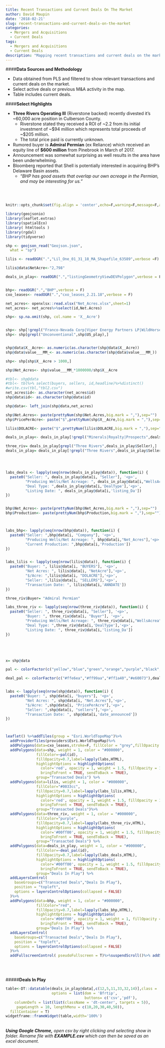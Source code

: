 ```yaml
---
title: Recent Transactions and Current Deals On The Market
author: David Maupin
date: '2018-02-21'
slug: recent-transactions-and-current-deals-on-the-market
categories:
  - Mergers and Acquisitions
  - Current Deals
tags:
  - Mergers and Acquisitions
  - Current Deals
description: "Mapping recent transactions and current deals on the market. Data sourced from PLS starting in 2017."
---
```



####**Data Sources and Methodology**

* Data obtained from PLS and filtered to show relevant transactions and current deals on the market.
* Select active deals or previous M&A activity in the map.
* Table includes current deals.

####**Select Highlights**

* **Three Rivers Operating III** (Riverstone backed) recently divested it's ~60,000 acre position in Culberson County.
    + Riverstone stated they received a ROI of ~2.2 from its initial investment of ~$94 million which represents total proceeds of ~$205 million.
    + The total price paid is currently unknown.
* Rumored buyer is **Admiral Permian** (ex Reliance) which received an equity line of **$600 million** from Pinebrook in March of 2017.
* Announcement was somewhat surprising as well results in the area have been underwhelming.
* Bloomberg reported that Shell is potentially interested in acquiring BHP's Delaware Basin assets.
    + *"BHP has good assets that overlap our own acreage in the Permian, and may be interesting for us."*
    

<br>
<br>


```r
knitr::opts_chunk$set(fig.align = 'center',echo=F,warning=F,message=F,asis=F)
```


```r
library(geojsonio)
library(leaflet.extras)
library(spatialEco)
library( htmltools )
library(rgdal)
library(tidyverse)
```


```r
shp <- geojson_read("Geojson.json",
  what = "sp")

lilis <- readOGR(".","Lil_One_01_31_18_MA_Shapefile_63589",verbose =F)

lilis@data$NetAcre<-"2,798"

deals_in_play<- readOGR(".","listingGeometryViewDEVPolygon",verbose = F)


bhp<- readOGR(".","BHP",verbose = F)
cxo_leases<- readOGR(".","cxo_leases_2.21.18",verbose = F)

net_acres<- openxlsx::read.xlsx("Net_Acres.xlsx",sheet=1)
net_acres<- net_acres%>%select(id,Net.Acres)
```




```r
shp<- sp.na.omit(shp, col.name = 'X__Acre')


shp<- shp[!grepl("Franco-Nevada Corp|Viper Energy Partners LP|WildHorse Resource Development Corp",shp$buyers),]
shp<- shp[grepl("Unconventional",shp$US_play),]


shp@data$X__Acre<- as.numeric(as.character(shp@data$X__Acre))
shp@data$value___MM_<- as.numeric(as.character(shp@data$value___MM_))

shp<- shp[shp$X__Acre > 1000,]

shp$Net_Acres<- shp$value___MM_*1000000/shp$X__Acre

#tbl<- shp@data
#tbl<- tbl%>% select(buyers, sellers, id,headline)%>%distinct()
#write.csv(tbl,"tbl2.csv")
net_acres$id<- as.character(net_acres$id)
shp@data$id<- as.character(shp@data$id)

shp@data<- left_join(shp@data,net_acres)

shp$Net.Acres<- paste(prettyNum(shp$Net.Acres,big.mark = ","),sep="")
shp$PricePerAcre<- paste("$",prettyNum(shp$X__Acre,big.mark = ","),sep="")

lilis$DOLACRE<- paste("$",prettyNum(lilis$DOLACRE,big.mark = ","),sep="")
```



```r
deals_in_play<- deals_in_play[!grepl("Minerals|Royalty|Prospects",deals_in_play$DealType),]

three_riv= deals_in_play[grepl("Three Rivers",deals_in_play$Seller),]
deals_in_play= deals_in_play[!grepl("Three Rivers",deals_in_play$Seller),]




labs_deals <- lapply(seq(nrow(deals_in_play@data)), function(i) {
  paste0("Seller: ", deals_in_play@data[i, "Seller"], '<p>',
         "Producing Wells/Net Acreage: ", deals_in_play@data[i,"WellsAcrea"], 
         "Deal Type: ",deals_in_play@data[i,'DealType'],'<p>',
         "Listing Date: ", deals_in_play@data[i,'listing_Da']) 
})


bhp$Net_Acres<- paste(prettyNum(bhp$Net_Acres,big.mark = ","),sep="")
bhp$Production<- paste(prettyNum(bhp$Production,big.mark = ","),sep="")



labs_bhp<- lapply(seq(nrow(bhp@data)), function(i) {
  paste0("Seller: ",bhp@data[i, "Company"], '<p>',
         "Producing Wells/Net Acreage: ", bhp@data[i,"Net_Acres"],'<p>',
         "Current Production: ",bhp@data[i,'Production']) 
})


labs_lilis <- lapply(seq(nrow(lilis@data)), function(i) {
  paste0("Buyer: ", lilis@data[i, "BUYERS"], '<p>',
         "Net Acres: ", lilis@data[i, "NetAcre"],'<p>',
         "$/Acre: ",lilis@data[i, "DOLACRE"],'<p>',
         "Seller: ",lilis@data[i, "SELLERS"],'<p>',
         "Transaction Date: ", lilis@data[i,'ANNDATE']) 
})


```


```r
  


three_riv$Buyer= "Admiral Permian"

labs_three_riv <- lapply(seq(nrow(three_riv@data)), function(i) {
  paste0("Seller: ", three_riv@data[i, "Seller"], '<p>',
         "Buyer: ", three_riv@data[i, "Buyer"], '<p>',
         "Producing Wells/Net Acreage: ", three_riv@data[i,"WellsAcrea"], 
         "Deal Type: ",three_riv@data[i,'DealType'],'<p>',
         "Listing Date: ", three_riv@data[i,'listing_Da']) 
})





x= shp@data

```



```r
pal <- colorFactor(c("yellow","blue","green","orange","purple","black","#ace600","#00ffff","#666633"), shp$id)

deal_pal <- colorFactor(c("#ffe6ea","#ff99aa","#ff1a40","#e60073"),deals_in_play$id)


labs <- lapply(seq(nrow(shp@data)), function(i) {
  paste0("Buyer: ", shp@data[i, "buyers"], '<p>',
         "Net Acres: ", shp@data[i, "Net.Acres"],'<p>',
         "$/Acre: ",shp@data[i, "PricePerAcre"],'<p>',
         "Seller: ",shp@data[i, "sellers"],'<p>',
         "Transaction Date: ", shp@data[i,'date_announced']) 
})



leaflet() %>%addTiles(group = "Esri.WorldTopoMap")%>%
  addProviderTiles(providers$Esri.WorldTopoMap)%>%
  addPolygons(data=cxo_leases,stroke=F, fillColor = "grey",fillOpacity = .5,color=NA)%>%
  addPolygons(data=shp, weight = 1, color = "#000000",
              fillColor=~pal(id),
              fillOpacity=0.7,label=lapply(labs,HTML),
              highlightOptions = highlightOptions(
                color='red', opacity = 1, weight = 1.5, fillOpacity = 1,
                bringToFront = TRUE, sendToBack = TRUE),
              group="Transacted Deals") %>%
  addPolygons(data=lilis, weight = 1, color = "#000000",
              fillColor="#0033cc",
              fillOpacity=0.7,label=lapply(labs_lilis,HTML),
              highlightOptions = highlightOptions(
                color='red', opacity = 1, weight = 1.5, fillOpacity = 1,
                bringToFront = TRUE, sendToBack = TRUE),
              group="Transacted Deals")%>%
  addPolygons(data=three_riv, weight = 1, color = "#000000",
              fillColor="purple",
              fillOpacity=0.7,label=lapply(labs_three_riv,HTML),
              highlightOptions = highlightOptions(
                color='#00ff00', opacity = 1, weight = 1.5, fillOpacity = 1,
                bringToFront = TRUE, sendToBack = TRUE),
              group="Transacted Deals") %>%
  addPolygons(data=deals_in_play, weight = 1, color = "#000000",
              fillColor=~deal_pal(id),
              fillOpacity=0.7,label=lapply(labs_deals,HTML),
              highlightOptions = highlightOptions(
                color='#00ff00', opacity = 1, weight = 1.5, fillOpacity = 1,
                bringToFront = TRUE, sendToBack = TRUE),
              group="Deals In Play") %>%
  addLayersControl(
    baseGroups=c("Transacted Deals","Deals In Play"),
    position = "topleft",
    options = layersControlOptions(collapsed = FALSE)
  )%>%
  addPolygons(data=bhp, weight = 1, color = "#000000",
              fillColor="red",
              fillOpacity=0.7,label=lapply(labs_bhp,HTML),
              highlightOptions = highlightOptions(
                color='#00ff00', opacity = 1, weight = 1, fillOpacity = 1,
                bringToFront = TRUE, sendToBack = TRUE),
              group="Deals In Play") %>%
  addLayersControl(
    baseGroups=c("Transacted Deals","Deals In Play"),
    position = "topleft",
    options = layersControlOptions(collapsed = FALSE)
  )%>%
  addFullscreenControl( pseudoFullscreen = T)%>%suspendScroll()%>% addScaleBar(position="topleft")

```
<br>
<br>

#####**Deals In Play**
```r
table<-DT::datatable(deals_in_play@data[,c(12,5,11,33,32,14)],class = 'cell-border stripe',filter='top',extensions='Buttons',
                     options = list(dom = 'Bfrtip',
                                    buttons= c('csv','pdf'),
    columnDefs = list(list(className = 'dt-center', targets = 5)),
     pageLength = 10, lengthMenu = c(10,20,30,40,50)),
  fillContainer = T)
widgetframe::frameWidget(table,width='100%')
```
<br>
***Using Google Chrome,** open csv by right clicking and selecting show in folder. Rename file with **EXAMPLE.csv** which can then be saved as an excel document.*
